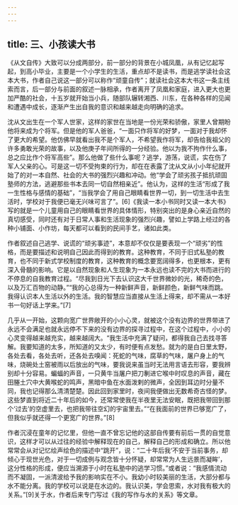 ```yaml
---
---
---
```

title: 三、小孩读大书
---




《从文自传》大致可以分成两部分，前一部分的背景在小城凤凰，从有记忆起写起，到高小毕业，主要是一个小学生的生活，重点却不是读书，而是逃学读社会这本大书，作者自己说这一部分可以称作“顽童自传”；就读社会这本大书这一条主线索而言，后一部分与前面的叙述一脉相承，作者离开了凤凰和家庭，进入更大也更加严酷的社会，十五岁就开始当小兵，随部队辗转湘西、川东，在各种各样的见闻和遭遇中成长，逐渐产生出自我的意识和越来越走向明确的追求。

沈从文出生在一个军人世家，这样的家世在当地是一份光荣和骄傲，家里人曾期盼他将来成为个将军。但是他的军人爸爸，“一面只作将军的好梦，一面对于我却怀了更大的希望。他仿佛早就看出我不是个军人，不希望我作将军，却告给我祖父的许多勇敢光荣的故事，以及他庚子年间所得的一分经验。他以为我不拘作什么事，总之应比作个将军高些”。那么他做了些什么事呢？逃学，游荡，说谎，实在伤了军人父亲的心。可是这一切不受拘束的行为，却在在表露了沈从文从小小年纪就开始了的对一本自然、社会的大书的强烈兴趣和冲动。他“学会了顽劣孩子抵抗顽固塾师的方法，逃避那些书本去同一切自然相亲近”。他认为，这样的生活“形成了我一生性格与感情的基础”，“当我学会了用自己眼睛看世界一切，到一切生活中去生活时，学校对于我便已毫无兴味可言了”。[6]《我读一本小书同时又读一本大书》写的就是一个儿童用自己的眼睛看世界的具体情形，特别突出的是身心亲近自然的真切感受，同时还有对于日常人事和生活现象的强烈兴趣，譬如上学路上经过的各种小铺面、小作坊，每天都可以看到的民间手艺，诸如此类。

作者叙述自己逃学、说谎的“顽劣事迹”，本意却不仅仅是要表现一个“顽劣”的性格，而是要描述和说明自己因此而得到的教育。这种教育，不同于旧式私塾的教育，也不同于新式学校制度的教育，这种教育的概念要宽阔得多，也更根本，更有深入骨髓的影响。它是以自然现象和人生现象为一本永远也读不完的大书而进行的不停息的自我教育过程。“尽我到日光下去认识这大千世界微妙的光，稀奇的色，以及万汇百物的动静。”“我的心总得为一种新鲜声音，新鲜颜色，新鲜气味而跳。我得认识本人生活以外的生活。我的智慧应当直接从生活上得来，却不需从一本好书一句好话上学来。”[7]

几乎从一开始，这颗向宽广世界敞开的小小心灵，就被这个没有边界的世界带进了永远不会满足也就永远停不下来的没有边界的探寻过程中，在这个过程中，小小的心灵变得越来越充实，越来越阔大。“我生活中充满了疑问，都得我自己去找寻答解。我要知道的太多，所知道的又太少，有时便有点发愁。就为的是白日里太野，各处去看，各处去听，还各处去嗅闻：死蛇的气味，腐草的气味，屠户身上的气味，烧碗处土窑被雨以后放出的气味，要我说来虽当时无法用言语去形容，要我辨别却十分容易。蝙蝠的声音，一只黄牛当屠户把刀剸进它喉中时叹息的声音，藏在田塍土穴中大黄喉蛇的鸣声，黑暗中鱼在水面泼剌的微声，全因到耳边时分量不同，我也记得那么清清楚楚。因此回到家里时，夜间我便做出无数希奇古怪的梦。这些梦直到将近二十年后的如今，还常常使我在半夜里无法安眠，既把我带回到那个‘过去’的空虚里去，也把我带往空幻的宇宙里去。”“在我面前的世界已够宽广了，但我似乎就还得一个更宽广的世界。”[8]

作者沉浸在童年的记忆里，但他一直不曾忘记他的这部自传要有前后一贯的自觉意识，这样才可以从过往的经验中解释现在的自己，解释自己的形成和确立。所以他常常会从对记忆绘声绘色的描述中“跳开”，说：“二十年后我‘不安于当前事务，却倾心于现世光色，对于一切成例与观念皆十分怀疑，却常常为人生远景而凝眸’，这分性格的形成，便应当溯源于小时在私塾中的逃学习惯。”或者说：“我感情流动而不凝固，一派清波给予我的影响实在不小。我幼小时较美丽的生活，大部分都与水不能分离。我的学校可以说是在水边的。我认识美，学会思索，水对我有极大的关系。”[9]关于水，作者后来专门写过《我的写作与水的关系》等文章。